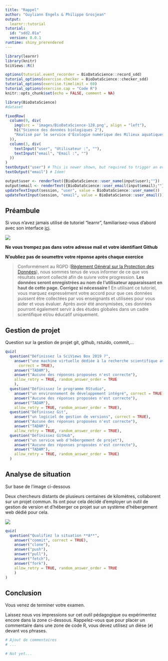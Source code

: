 ```yaml
---
title: "Rappel"
author: "Guyliann Engels & Philippe Grosjean"
output:
  learnr::tutorial
tutorial:
  id: "sdd2.01a"
  version: 0.0.1
runtime: shiny_prerendered
---
```


```r
library(learnr)
library(knitr)
SciViews::R()

options(tutorial.event_recorder = BioDataScience::record_sdd)
tutorial_options(exercise.checker = BioDataScience::checker_sdd)
tutorial_options(exercise.timelimit = 60)
tutorial_options(exercise.cap = "Code R")
knitr::opts_chunk$set(echo = FALSE, comment = NA)

library(BioDataScience)
#dataset

```

```r
fixedRow(
  column(9, div(
    img(src = 'images/BioDataScience-128.png', align = "left"),
    h1("Science des données biologiques 2"),
    "Réalisé par le service d'Écologie numérique des Milieux aquatiques, Université de Mons (Belgique)"
  )),
  column(3, div(
    textInput("user", "Utilisateur :", ""),
    textInput("email", "Email :", "")
  ))
)
textOutput("user") # This is newer shown, but required to trigger an event!
textOutput("email") # Idem!
```

```r
output$user <- renderText({BioDataScience::user_name(input$user);""})
output$email <- renderText({BioDataScience::user_email(input$email);""})
updateTextInput(session, "user", value = BioDataScience::user_name())
updateTextInput(session, "email", value = BioDataScience::user_email())
```

## Préambule

Si vous n'avez jamais utilisé de tutoriel "learnr", familiarisez-vous d'abord avec son interface [ici](http://biodatascience-course.sciviews.org/sdd-umons/learnr.html).

![](images/attention.jpg)

**Ne vous trompez pas dans votre adresse mail et votre identifiant Github**

**N'oubliez pas de soumettre votre réponse après chaque exercice**

> Conformément au RGPD ([Règlement Général sur la Protection des Données](https://ec.europa.eu/info/law/law-topic/data-protection/reform/rules-business-and-organisations/principles-gdpr_fr)), nous sommes tenus de vous informer de ce que vos résultats seront collecté afin de suivre votre progression. **Les données seront enregistrées au nom de l'utilisateur apparaissant en haut de cette page. Corrigez si nécessaire !** En utilisant ce tutoriel, vous marquez expressément votre accord pour que ces données puissent être collectées par vos enseignants et utilisées pour vous aider et vous évaluer. Après avoir été anonymisées, ces données pourront également servir à des études globales dans un cadre scientifique et/ou éducatif uniquement.

## Gestion de projet 

Question sur la gestion de projet git, github, rstuido, commit,...

```r
quiz(
  question("Définissez la SciViews Box 2019 ?",
    answer("une machine virtuelle dédiée à la recherche scientifique avec de nombreux programmes préconfigurés",
      correct = TRUE),
    answer("TADAM"),
    answer("Aucune des réponses proposées n'est correcte"),
    allow_retry = TRUE, random_answer_order = TRUE
    ),
  question("Définissez le programme RStudio",
    answer("un environnement de développement intégré", correct = TRUE),
    answer("Aucune des réponses proposées n'est correcte"),
    answer("TADAM"),
    allow_retry = TRUE, random_answer_order = TRUE),
  question("Définissez Git",
    answer("un logiciel de gestion de versions", correct = TRUE),
    answer("Aucune des réponses proposées n'est correcte"),
    answer("TADAM"),
    allow_retry = TRUE, random_answer_order = TRUE),
  question("Définissez GitHub",
    answer("un service web d'hébergement de projet"),
    answer("Aucune des réponses proposées n'est correcte"),
    answer("TADAM"),
    allow_retry = TRUE, random_answer_order = TRUE)
  )
```


## Analyse de situation

Sur base de l'image ci-dessous

Deux chercheurs distants de plusieurs centaines de kilomètres, collaborent sur un projet commun. Ils ont pour cela décidé d'employer un outil de gestion de version et d'héberger ce projet sur un système d'hébergement web dédié pour cela. 

![](images/gestion-version.drawio.png)

```r
quiz(
  question("Qualifiez la situation **A**",
    answer("commit", correct = TRUE),
    answer("clone"),
    answer("push"),
    answer("pull"),
    answer("fetch"),
    answer("fork"),
    allow_retry = TRUE, random_answer_order = TRUE
    )
)
```


## Conclusion

Vous venez de terminer votre examen.

Laissez nous vos impressions sur cet outil pédagogique ou expérimentez encore dans la zone ci-dessous. Rappelez-vous que pour placer un commentaire dans une zone de code R, vous devez utilisez un dièse (`#`) devant vos phrases.

```r
# Ajout de commentaires 
# ...
```

```r
# Not yet...
```
